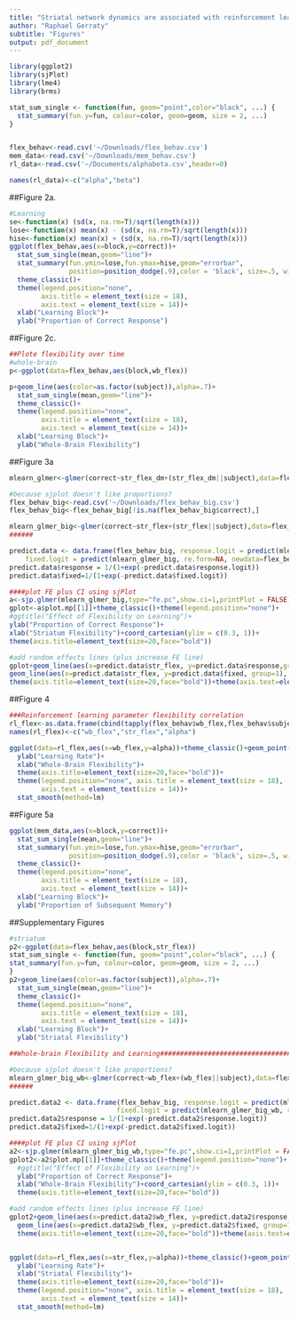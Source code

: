 ```yaml
---
title: "Striatal network dynamics are associated with reinforcement learning"
author: "Raphael Gerraty"
subtitle: "Figures"
output: pdf_document
---
```



```r
library(ggplot2)
library(sjPlot)
library(lme4)
library(brms)

stat_sum_single <- function(fun, geom="point",color="black", ...) {
  stat_summary(fun.y=fun, colour=color, geom=geom, size = 2, ...)
}


flex_behav<-read.csv('~/Downloads/flex_behav.csv')
mem_data<-read.csv('~/Downloads/mem_behav.csv')
rl_data<-read.csv('~/Documents/alphabeta.csv',header=0)

names(rl_data)<-c("alpha","beta")
```

##Figure 2a. 
```r
#Learning
se<-function(x) (sd(x, na.rm=T)/sqrt(length(x)))
lose<-function(x) mean(x) - (sd(x, na.rm=T)/sqrt(length(x)))
hise<-function(x) mean(x) + (sd(x, na.rm=T)/sqrt(length(x)))
ggplot(flex_behav,aes(x=block,y=correct))+
  stat_sum_single(mean,geom="line")+
  stat_summary(fun.ymin=lose,fun.ymax=hise,geom="errorbar",
               position=position_dodge(.9),color = 'black', size=.5, width=0.2)  +
  theme_classic()+
  theme(legend.position="none",
        axis.title = element_text(size = 18),
        axis.text = element_text(size = 14))+
  xlab("Learning Block")+
  ylab("Proportion of Correct Response")

```

##Figure 2c.
```r
##Plote flexibility over time
#whole-brain
p<-ggplot(data=flex_behav,aes(block,wb_flex))

p+geom_line(aes(color=as.factor(subject)),alpha=.7)+
  stat_sum_single(mean,geom="line")+
  theme_classic()+
  theme(legend.position="none",
        axis.title = element_text(size = 18),
        axis.text = element_text(size = 14))+
  xlab("Learning Block")+
  ylab("Whole-Brain Flexibility")


```

##Figure 3a
```r
mlearn_glmer<-glmer(correct~str_flex_dm+(str_flex_dm||subject),data=flex_behav,family=binomial("logit"),weights=weights)

#because sjplot doesn't like proportions?
flex_behav_big<-read.csv('~/Downloads/flex_behav_big.csv')
flex_behav_big<-flex_behav_big[!is.na(flex_behav_big$correct),]

mlearn_glmer_big<-glmer(correct~str_flex+(str_flex||subject),data=flex_behav_big,family=binomial("logit"))
######

predict.data <- data.frame(flex_behav_big, response.logit = predict(mlearn_glmer_big, re.form=~(str_flex|subject),newdata=flex_behav_big), 
	fixed.logit = predict(mlearn_glmer_big, re.form=NA, newdata=flex_behav_big))
predict.data$response = 1/(1+exp(-predict.data$response.logit))
predict.data$fixed=1/(1+exp(-predict.data$fixed.logit))

####plot FE plus CI using sjPlot
a<-sjp.glmer(mlearn_glmer_big,type="fe.pc",show.ci=1,printPlot = FALSE)
gplot<-a$plot.mp[[1]]+theme_classic()+theme(legend.position="none")+
#ggtitle("Effect of Flexibility on Learning")+
ylab("Proportion of Correct Response")+
xlab("Striatum Flexibility")+coord_cartesian(ylim = c(0.3, 1))+
theme(axis.title=element_text(size=20,face="bold"))

#add random effects lines (plus increase FE line)
gplot+geom_line(aes(x=predict.data$str_flex, y=predict.data$response,group=flex_behav_big$subject,colour=as.factor(flex_behav_big$subject)), alpha = .9,size=1)+
geom_line(aes(x=predict.data$str_flex, y=predict.data$fixed, group=1), color='black', size=1.25)+
theme(axis.title=element_text(size=20,face="bold"))+theme(axis.text=element_text(size=18))


```


##Figure 4
```r
###Reinforcement learning parameter flexibility correlation
rl_flex<-as.data.frame(cbind(tapply(flex_behav$wb_flex,flex_behav$subject,mean),                        tapply(flex_behav$str_flex,flex_behav$subject,mean),rl_data$alpha))
names(rl_flex)<-c("wb_flex","str_flex","alpha")

ggplot(data=rl_flex,aes(x=wb_flex,y=alpha))+theme_classic()+geom_point()+
  ylab("Learning Rate")+
  xlab("Whole-Brain Flexibility")+
  theme(axis.title=element_text(size=20,face="bold"))+
  theme(legend.position="none", axis.title = element_text(size = 18),
        axis.text = element_text(size = 14))+
  stat_smooth(method=lm)

```


##Figure 5a
```r
ggplot(mem_data,aes(x=block,y=correct))+
  stat_sum_single(mean,geom="line")+
  stat_summary(fun.ymin=lose,fun.ymax=hise,geom="errorbar",
               position=position_dodge(.9),color = 'black', size=.5, width=0.2)  +
  theme_classic()+
  theme(legend.position="none",
        axis.title = element_text(size = 18),
        axis.text = element_text(size = 14))+
  xlab("Learning Block")+
  ylab("Proportion of Subsequent Memory")

```


##Supplementary Figures
```r
#striatum
p2<-ggplot(data=flex_behav,aes(block,str_flex))
stat_sum_single <- function(fun, geom="point",color="black", ...) {
stat_summary(fun.y=fun, colour=color, geom=geom, size = 2, ...)
}
p2+geom_line(aes(color=as.factor(subject)),alpha=.7)+
  stat_sum_single(mean,geom="line")+
  theme_classic()+
  theme(legend.position="none",
        axis.title = element_text(size = 18),
        axis.text = element_text(size = 14))+
  xlab("Learning Block")+
  ylab("Striatal Flexibility")

```

```r
##Whole-brain Flexibility and Learning#################################

#because sjplot doesn't like proportions?
mlearn_glmer_big_wb<-glmer(correct~wb_flex+(wb_flex||subject),data=flex_behav_big,family=binomial("logit"))
######

predict.data2 <- data.frame(flex_behav_big, response.logit = predict(mlearn_glmer_big_wb, re.form=~(wb_flex|subject),newdata=flex_behav_big), 
                           fixed.logit = predict(mlearn_glmer_big_wb, re.form=NA, newdata=flex_behav_big))
predict.data2$response = 1/(1+exp(-predict.data2$response.logit))
predict.data2$fixed=1/(1+exp(-predict.data2$fixed.logit))

####plot FE plus CI using sjPlot
a2<-sjp.glmer(mlearn_glmer_big_wb,type="fe.pc",show.ci=1,printPlot = FALSE)
gplot2<-a2$plot.mp[[1]]+theme_classic()+theme(legend.position="none")+
  #ggtitle("Effect of Flexibility on Learning")+
  ylab("Proportion of Correct Response")+
  xlab("Whole-Brain Flexibility")+coord_cartesian(ylim = c(0.3, 1))+
  theme(axis.title=element_text(size=20,face="bold"))

#add random effects lines (plus increase FE line)
gplot2+geom_line(aes(x=predict.data2$wb_flex, y=predict.data2$response,group=flex_behav_big$subject,colour=as.factor(flex_behav_big$subject)), alpha = .9,size=1)+
  geom_line(aes(x=predict.data2$wb_flex, y=predict.data2$fixed, group=1), color='black', size=1.25)+
  theme(axis.title=element_text(size=20,face="bold"))+theme(axis.text=element_text(size=18))



```


```r
ggplot(data=rl_flex,aes(x=str_flex,y=alpha))+theme_classic()+geom_point()+
  ylab("Learning Rate")+
  xlab("Striatal Flexibility")+
  theme(axis.title=element_text(size=20,face="bold"))+
  theme(legend.position="none", axis.title = element_text(size = 18),
        axis.text = element_text(size = 14))+
  stat_smooth(method=lm)
```




